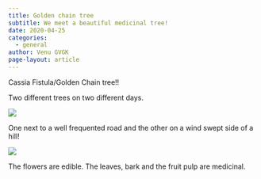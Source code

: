```yaml
---
title: Golden chain tree
subtitle: We meet a beautiful medicinal tree!
date: 2020-04-25
categories:
  - general
author: Venu GVGK
page-layout: article
---
```


Cassia Fistula/Golden Chain tree!!

Two different trees on two different days.

![](MmYSPuR.jpg)

One next to a well frequented road and the other on a wind swept side of a hill!

![](FB_IMG_1650850613153.jpg)

The flowers are edible. The leaves, bark and the fruit pulp are medicinal.


